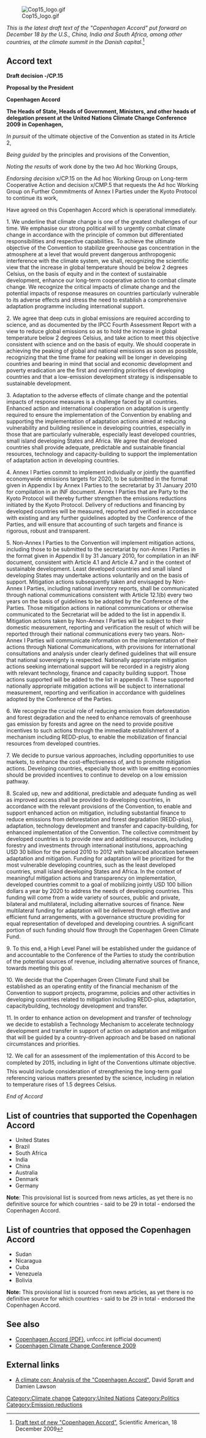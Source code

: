 [[Image:Cop15 logo.gif|right]]

''This is the latest draft text of the "Copenhagen Accord" put forward on December 18 by the U.S., China, India and South Africa, among other countries, at the climate summit in the Danish capital.''<ref>[http://www.scientificamerican.com/blog/post.cfm?id=draft-text-of-new-copenhagen-accord-2009-12-18 Draft text of new "Copenhagen Accord"], Scientific American, 18 December 2009</ref>

==Accord text==
'''Draft decision -/CP.15'''

'''Proposal by the President'''

'''Copenhagen Accord'''

'''The Heads of State, Heads of Government, Ministers, and other heads of delegation present at the United Nations Climate Change Conference 2009 in Copenhagen,'''

''In pursuit'' of the ultimate objective of the Convention as stated in its Article 2,

''Being guided'' by the principles and provisions of the Convention,

''Noting the results'' of work done by the two Ad hoc Working Groups,

''Endorsing decision'' x/CP.15 on the Ad hoc Working Group on Long-term Cooperative Action and decision x/CMP.5 that requests the Ad hoc Working Group on Further Commitments of Annex I Parties under the Kyoto Protocol to continue its work,

Have agreed on this Copenhagen Accord which is operational immediately.

1. We underline that climate change is one of the greatest challenges of our time. We
emphasise our strong political will to urgently combat climate change in accordance with the principle of common but differentiated responsibilities and respective capabilities. To achieve the ultimate objective of the Convention to stabilize greenhouse gas concentration in the atmosphere at a level that would prevent dangerous anthropogenic interference with the climate system, we shall, recognizing the scientific view that the increase in global temperature should be below 2 degrees Celsius, on the basis of equity and in the context of sustainable development, enhance our long-term cooperative action to combat climate change. We recognize the critical impacts of climate change and the potential impacts of response measures on countries particularly vulnerable to its adverse effects and stress the need to establish a comprehensive adaptation programme including international support.

2. We agree that deep cuts in global emissions are required according to science, and as documented by the IPCC Fourth Assessment Report with a view to reduce global emissions so as to hold the increase in global temperature below 2 degrees Celsius, and take action to meet this objective consistent with science and on the basis of equity. We should cooperate in achieving the peaking of global and national emissions as soon as possible, recognizing that the time frame for peaking will be longer in developing countries and bearing in mind that social and economic development and poverty eradication are the first and overriding priorities of developing countries and that a low-emission development strategy is indispensable to sustainable development.

3. Adaptation to the adverse effects of climate change and the potential impacts of response measures is a challenge faced by all countries. Enhanced action and international cooperation on adaptation is urgently required to ensure the implementation of the Convention by enabling and supporting the implementation of adaptation actions aimed at reducing vulnerability and building resilience in developing countries, especially in those that are particularly vulnerable, especially least developed countries, small island developing States and Africa. We agree that developed countries shall provide adequate, predictable and sustainable financial resources, technology and capacity-building to support the implementation of adaptation action in developing countries.

4. Annex I Parties commit to implement individually or jointly the quantified economywide emissions targets for 2020, to be submitted in the format given in Appendix I by Annex I Parties to the secretariat by 31 January 2010 for compilation in an INF document. Annex I Parties that are Party to the Kyoto Protocol will thereby further strengthen the emissions reductions initiated by the Kyoto Protocol. Delivery of reductions and financing by developed countries will be measured, reported and verified in accordance with existing and any further guidelines adopted by the Conference of the Parties, and will ensure that accounting of such targets and finance is rigorous, robust and transparent.

5. Non-Annex I Parties to the Convention will implement mitigation actions, including those to be submitted to the secretariat by non-Annex I Parties in the format given in Appendix II by 31 January 2010, for compilation in an INF document, consistent with Article 4.1 and Article 4.7 and in the context of sustainable development. Least developed countries and small island developing States may undertake actions voluntarily and on the basis of support. Mitigation actions subsequently taken and envisaged by Non-Annex I Parties, including national inventory reports, shall be communicated through
national communications consistent with Article 12.1(b) every two years on the basis of guidelines to be adopted by the Conference of the Parties. Those mitigation actions in national communications or otherwise communicated to the Secretariat will be added to the list in appendix II. Mitigation actions taken by Non-Annex I Parties will be subject to their domestic measurement, reporting and verification the result of which will be reported through their national communications every two years. Non-Annex I Parties will communicate information on the implementation of their actions through National Communications, with provisions for international consultations and analysis under clearly defined guidelines that will ensure that national sovereignty is respected. Nationally appropriate mitigation actions seeking international support will be recorded in a registry along with relevant technology, finance and capacity building support. Those actions supported will be added to the list in appendix II. These supported nationally appropriate mitigation actions will be subject to international measurement, reporting and verification in accordance with guidelines adopted by the Conference of the Parties.

6. We recognize the crucial role of reducing emission from deforestation and forest degradation and the need to enhance removals of greenhouse gas emission by forests and agree on the need to provide positive incentives to such actions through the immediate establishment of a mechanism
including REDD-plus, to enable the mobilization of financial resources from developed countries. 

7. We decide to pursue various approaches, including opportunities to use markets, to enhance the cost-effectiveness of, and to promote mitigation actions. Developing countries, especially those with low emitting economies should be provided incentives to continue to develop on a low
emission pathway.

8. Scaled up, new and additional, predictable and adequate funding as well as improved access shall be provided to developing countries, in accordance with the relevant provisions of the Convention, to enable and support enhanced action on mitigation, including substantial finance to reduce emissions from deforestation and forest degradation (REDD-plus), adaptation, technology development and transfer and capacity-building, for enhanced implementation of the Convention. The collective commitment by developed countries is to provide new and additional resources, including forestry and investments through international institutions, approaching USD 30 billion for the period 2010 to 2012 with balanced allocation between adaptation and mitigation. Funding for adaptation will be prioritized for the most vulnerable developing countries, such as the least developed countries, small island developing States and Africa. In the context of meaningful mitigation actions and transparency on implementation, developed countries commit to a goal of mobilizing jointly USD 100 billion dollars a year by 2020 to address the needs of developing countries. This funding will come from a wide variety of sources, public and private, bilateral and multilateral, including alternative sources of finance. New multilateral funding for adaptation will be delivered through effective and efficient fund arrangements, with a governance structure providing for equal representation of developed and developing countries. A significant portion of such funding should flow through the Copenhagen Green Climate Fund.

9. To this end, a High Level Panel will be established under the guidance of and accountable to the Conference of the Parties to study the contribution of the potential sources of revenue, including alternative sources of finance, towards meeting this goal.

10. We decide that the Copenhagen Green Climate Fund shall be established as an operating entity of the financial mechanism of the Convention to support projects, programme, policies and other activities in developing countries related to mitigation including REDD-plus, adaptation, capacitybuilding,
technology development and transfer.

11. In order to enhance action on development and transfer of technology we decide to establish a Technology Mechanism to accelerate technology development and transfer in support of action on adaptation and mitigation that will be guided by a country-driven approach and be based on national circumstances and priorities.

12. We call for an assessment of the implementation of this Accord to be completed by 2015, including in light of the Conventions ultimate objective. This would include consideration of strengthening the long-term goal referencing various matters presented by the science, including in
relation to temperature rises of 1.5 degrees Celsius.

''End of Accord''

==List of countries that supported the Copenhagen Accord==
* United States
* Brazil
* South Africa
* India
* China
* Australia
* Denmark
* Germany

'''Note''': This provisional list is sourced from news articles, as yet there is no definitive source for which countries - said to be 29 in total - endorsed the Copenhagen Accord.

==List of countries that opposed the Copenhagen Accord==
* Sudan
* Nicaragua
* Cuba
* Venezuela
* Bolivia

'''Note:''' This provisional list is sourced from news articles, as yet there is no definitive source for which countries - said to be 29 in total - endorsed the Copenhagen Accord.

==See also==
* [http://unfccc.int/resource/docs/2009/cop15/eng/l07.pdf Copenhagen Accord (PDF)], unfccc.int (official document)
* [[Copenhagen Climate Change Conference 2009]]

==External links==
* [http://climatecodered.blogspot.com/2009/12/climate-con-analysis-of-copenhagen.html A climate con: Analysis of the "Copenhagen Accord"],  David Spratt and Damien Lawson

{{reflist}}

{{attrib Greenlivingpedia|Copenhagen Accord|14:45 UTC, 22 Dec 2009}}

[[Category:Climate change]]
[[Category:United Nations]]
[[Category:Politics]]
[[Category:Emission reductions]]